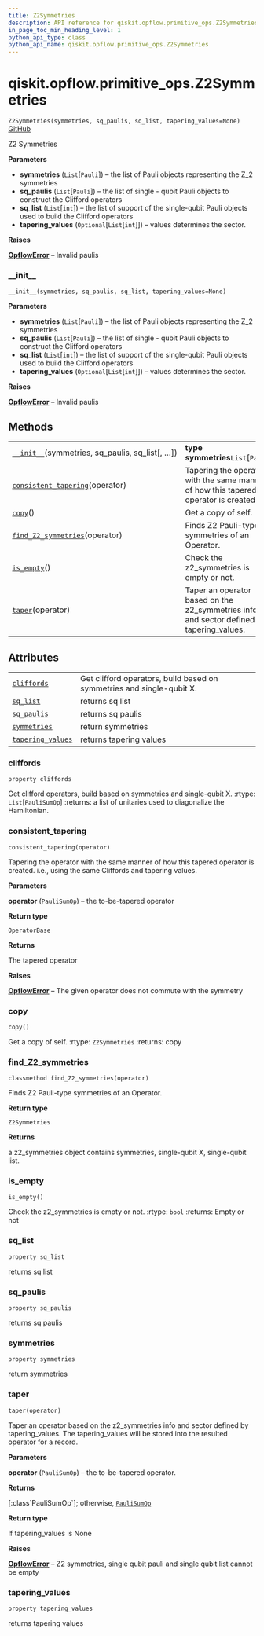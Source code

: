 ```yaml
---
title: Z2Symmetries
description: API reference for qiskit.opflow.primitive_ops.Z2Symmetries
in_page_toc_min_heading_level: 1
python_api_type: class
python_api_name: qiskit.opflow.primitive_ops.Z2Symmetries
---
```


# qiskit.opflow\.primitive\_ops.Z2Symmetries

<span id="qiskit.opflow.primitive_ops.Z2Symmetries" />

`Z2Symmetries(symmetries, sq_paulis, sq_list, tapering_values=None)` [GitHub](https://github.com/qiskit/qiskit/tree/stable/0.17/qiskit/opflow/primitive_ops/tapered_pauli_sum_op.py "view source code")

Z2 Symmetries

**Parameters**

*   **symmetries** (`List`\[`Pauli`]) – the list of Pauli objects representing the Z\_2 symmetries
*   **sq\_paulis** (`List`\[`Pauli`]) – the list of single - qubit Pauli objects to construct the Clifford operators
*   **sq\_list** (`List`\[`int`]) – the list of support of the single-qubit Pauli objects used to build the Clifford operators
*   **tapering\_values** (`Optional`\[`List`\[`int`]]) – values determines the sector.

**Raises**

[**OpflowError**](qiskit.opflow.OpflowError "qiskit.opflow.OpflowError") – Invalid paulis

### \_\_init\_\_

<span id="qiskit.opflow.primitive_ops.Z2Symmetries.__init__" />

`__init__(symmetries, sq_paulis, sq_list, tapering_values=None)`

**Parameters**

*   **symmetries** (`List`\[`Pauli`]) – the list of Pauli objects representing the Z\_2 symmetries
*   **sq\_paulis** (`List`\[`Pauli`]) – the list of single - qubit Pauli objects to construct the Clifford operators
*   **sq\_list** (`List`\[`int`]) – the list of support of the single-qubit Pauli objects used to build the Clifford operators
*   **tapering\_values** (`Optional`\[`List`\[`int`]]) – values determines the sector.

**Raises**

[**OpflowError**](qiskit.opflow.OpflowError "qiskit.opflow.OpflowError") – Invalid paulis

## Methods

|                                                                                                                                                                 |                                                                                            |
| --------------------------------------------------------------------------------------------------------------------------------------------------------------- | ------------------------------------------------------------------------------------------ |
| [`__init__`](#qiskit.opflow.primitive_ops.Z2Symmetries.__init__ "qiskit.opflow.primitive_ops.Z2Symmetries.__init__")(symmetries, sq\_paulis, sq\_list\[, …])    | **type symmetries**`List`\[`Pauli`]                                                        |
| [`consistent_tapering`](#qiskit.opflow.primitive_ops.Z2Symmetries.consistent_tapering "qiskit.opflow.primitive_ops.Z2Symmetries.consistent_tapering")(operator) | Tapering the operator with the same manner of how this tapered operator is created.        |
| [`copy`](#qiskit.opflow.primitive_ops.Z2Symmetries.copy "qiskit.opflow.primitive_ops.Z2Symmetries.copy")()                                                      | Get a copy of self.                                                                        |
| [`find_Z2_symmetries`](#qiskit.opflow.primitive_ops.Z2Symmetries.find_Z2_symmetries "qiskit.opflow.primitive_ops.Z2Symmetries.find_Z2_symmetries")(operator)    | Finds Z2 Pauli-type symmetries of an Operator.                                             |
| [`is_empty`](#qiskit.opflow.primitive_ops.Z2Symmetries.is_empty "qiskit.opflow.primitive_ops.Z2Symmetries.is_empty")()                                          | Check the z2\_symmetries is empty or not.                                                  |
| [`taper`](#qiskit.opflow.primitive_ops.Z2Symmetries.taper "qiskit.opflow.primitive_ops.Z2Symmetries.taper")(operator)                                           | Taper an operator based on the z2\_symmetries info and sector defined by tapering\_values. |

## Attributes

|                                                                                                                                           |                                                                       |
| ----------------------------------------------------------------------------------------------------------------------------------------- | --------------------------------------------------------------------- |
| [`cliffords`](#qiskit.opflow.primitive_ops.Z2Symmetries.cliffords "qiskit.opflow.primitive_ops.Z2Symmetries.cliffords")                   | Get clifford operators, build based on symmetries and single-qubit X. |
| [`sq_list`](#qiskit.opflow.primitive_ops.Z2Symmetries.sq_list "qiskit.opflow.primitive_ops.Z2Symmetries.sq_list")                         | returns sq list                                                       |
| [`sq_paulis`](#qiskit.opflow.primitive_ops.Z2Symmetries.sq_paulis "qiskit.opflow.primitive_ops.Z2Symmetries.sq_paulis")                   | returns sq paulis                                                     |
| [`symmetries`](#qiskit.opflow.primitive_ops.Z2Symmetries.symmetries "qiskit.opflow.primitive_ops.Z2Symmetries.symmetries")                | return symmetries                                                     |
| [`tapering_values`](#qiskit.opflow.primitive_ops.Z2Symmetries.tapering_values "qiskit.opflow.primitive_ops.Z2Symmetries.tapering_values") | returns tapering values                                               |

### cliffords

<span id="qiskit.opflow.primitive_ops.Z2Symmetries.cliffords" />

`property cliffords`

Get clifford operators, build based on symmetries and single-qubit X. :rtype: `List`\[`PauliSumOp`] :returns: a list of unitaries used to diagonalize the Hamiltonian.

### consistent\_tapering

<span id="qiskit.opflow.primitive_ops.Z2Symmetries.consistent_tapering" />

`consistent_tapering(operator)`

Tapering the operator with the same manner of how this tapered operator is created. i.e., using the same Cliffords and tapering values.

**Parameters**

**operator** (`PauliSumOp`) – the to-be-tapered operator

**Return type**

`OperatorBase`

**Returns**

The tapered operator

**Raises**

[**OpflowError**](qiskit.opflow.OpflowError "qiskit.opflow.OpflowError") – The given operator does not commute with the symmetry

### copy

<span id="qiskit.opflow.primitive_ops.Z2Symmetries.copy" />

`copy()`

Get a copy of self. :rtype: `Z2Symmetries` :returns: copy

### find\_Z2\_symmetries

<span id="qiskit.opflow.primitive_ops.Z2Symmetries.find_Z2_symmetries" />

`classmethod find_Z2_symmetries(operator)`

Finds Z2 Pauli-type symmetries of an Operator.

**Return type**

`Z2Symmetries`

**Returns**

a z2\_symmetries object contains symmetries, single-qubit X, single-qubit list.

### is\_empty

<span id="qiskit.opflow.primitive_ops.Z2Symmetries.is_empty" />

`is_empty()`

Check the z2\_symmetries is empty or not. :rtype: `bool` :returns: Empty or not

### sq\_list

<span id="qiskit.opflow.primitive_ops.Z2Symmetries.sq_list" />

`property sq_list`

returns sq list

### sq\_paulis

<span id="qiskit.opflow.primitive_ops.Z2Symmetries.sq_paulis" />

`property sq_paulis`

returns sq paulis

### symmetries

<span id="qiskit.opflow.primitive_ops.Z2Symmetries.symmetries" />

`property symmetries`

return symmetries

### taper

<span id="qiskit.opflow.primitive_ops.Z2Symmetries.taper" />

`taper(operator)`

Taper an operator based on the z2\_symmetries info and sector defined by tapering\_values. The tapering\_values will be stored into the resulted operator for a record.

**Parameters**

**operator** (`PauliSumOp`) – the to-be-tapered operator.

**Returns**

\[:class\`PauliSumOp\`]; otherwise, [`PauliSumOp`](qiskit.opflow.primitive_ops.PauliSumOp "qiskit.opflow.primitive_ops.PauliSumOp")

**Return type**

If tapering\_values is None

**Raises**

[**OpflowError**](qiskit.opflow.OpflowError "qiskit.opflow.OpflowError") – Z2 symmetries, single qubit pauli and single qubit list cannot be empty

### tapering\_values

<span id="qiskit.opflow.primitive_ops.Z2Symmetries.tapering_values" />

`property tapering_values`

returns tapering values


